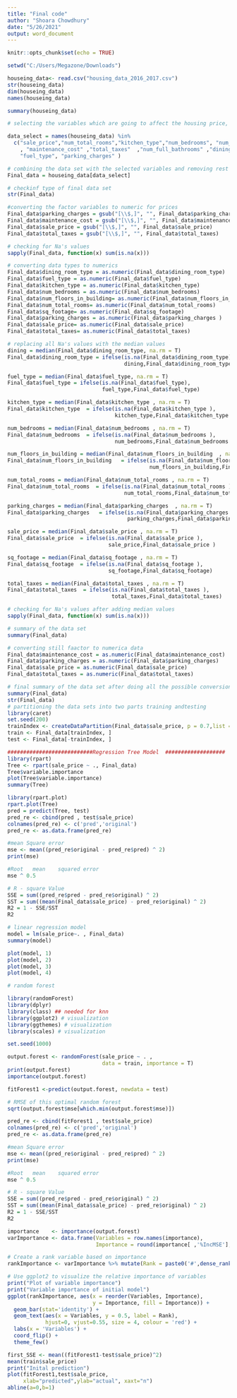 ```yaml
---
title: "Final code"
author: "Shoara Chowdhury"
date: "5/26/2021"
output: word_document
---
```


```r
knitr::opts_chunk$set(echo = TRUE)
```

```r
setwd("C:/Users/Megazone/Downloads")

houseing_data<- read.csv("housing_data_2016_2017.csv")
str(houseing_data)
dim(houseing_data)
names(houseing_data)

summary(houseing_data)

# selecting the variables which are going to affect the housing price,

data_select = names(houseing_data) %in%
  c("sale_price","num_total_rooms","kitchen_type","num_bedrooms", "num_floors_in_building","sq_footage"
    , "maintenance_cost" ,"total_taxes"  ,"num_full_bathrooms" ,"dining_room_type","common_charges", 
    "fuel_type", "parking_charges" )

# combining the data set with the selected variables and removing rest of them
Final_data = houseing_data[data_select]

# checkinf type of final data set
str(Final_data)

#converting the factor variables to numeric for prices
Final_data$parking_charges = gsub("[\\$,]", "", Final_data$parking_charges)
Final_data$maintenance_cost = gsub("[\\$,]", "", Final_data$maintenance_cost)
Final_data$sale_price = gsub("[\\$,]", "", Final_data$sale_price)
Final_data$total_taxes = gsub("[\\$,]", "", Final_data$total_taxes)

# checking for Na's values
sapply(Final_data, function(x) sum(is.na(x)))

# converting data types to numerics
Final_data$dining_room_type = as.numeric(Final_data$dining_room_type)
Final_data$fuel_type = as.numeric(Final_data$fuel_type)
Final_data$kitchen_type = as.numeric(Final_data$kitchen_type)
Final_data$num_bedrooms = as.numeric(Final_data$num_bedrooms)
Final_data$num_floors_in_building= as.numeric(Final_data$num_floors_in_building)
Final_data$num_total_rooms= as.numeric(Final_data$num_total_rooms)
Final_data$sq_footage= as.numeric(Final_data$sq_footage)
Final_data$parking_charges = as.numeric(Final_data$parking_charges )
Final_data$sale_price= as.numeric(Final_data$sale_price)
Final_data$total_taxes= as.numeric(Final_data$total_taxes)

# replacing all Na's values with the median values
dining = median(Final_data$dining_room_type, na.rm = T)
Final_data$dining_room_type = ifelse(is.na(Final_data$dining_room_type),
                                     dining,Final_data$dining_room_type)

fuel_type = median(Final_data$fuel_type, na.rm = T)
Final_data$fuel_type = ifelse(is.na(Final_data$fuel_type),
                              fuel_type,Final_data$fuel_type)

kitchen_type = median(Final_data$kitchen_type , na.rm = T)
Final_data$kitchen_type  = ifelse(is.na(Final_data$kitchen_type ),
                                  kitchen_type,Final_data$kitchen_type )

num_bedrooms = median(Final_data$num_bedrooms , na.rm = T)
Final_data$num_bedrooms  = ifelse(is.na(Final_data$num_bedrooms ),
                                  num_bedrooms,Final_data$num_bedrooms )

num_floors_in_building = median(Final_data$num_floors_in_building  , na.rm = T)
Final_data$num_floors_in_building   = ifelse(is.na(Final_data$num_floors_in_building  ),
                                             num_floors_in_building,Final_data$num_floors_in_building  )

num_total_rooms = median(Final_data$num_total_rooms , na.rm = T)
Final_data$num_total_rooms  = ifelse(is.na(Final_data$num_total_rooms ),
                                     num_total_rooms,Final_data$num_total_rooms )

parking_charges = median(Final_data$parking_charges  , na.rm = T)
Final_data$parking_charges   = ifelse(is.na(Final_data$parking_charges  ),
                                      parking_charges,Final_data$parking_charges  )

sale_price = median(Final_data$sale_price , na.rm = T)
Final_data$sale_price  = ifelse(is.na(Final_data$sale_price ),
                                sale_price,Final_data$sale_price )

sq_footage = median(Final_data$sq_footage , na.rm = T)
Final_data$sq_footage  = ifelse(is.na(Final_data$sq_footage ),
                                sq_footage,Final_data$sq_footage)

total_taxes = median(Final_data$total_taxes , na.rm = T)
Final_data$total_taxes  = ifelse(is.na(Final_data$total_taxes ),
                                 total_taxes,Final_data$total_taxes)

# checking for Na's values after adding median values 
sapply(Final_data, function(x) sum(is.na(x)))

# summary of the data set
summary(Final_data)

# converting still faactor to numerica data
Final_data$maintenance_cost = as.numeric(Final_data$maintenance_cost)
Final_data$parking_charges = as.numeric(Final_data$parking_charges)
Final_data$sale_price = as.numeric(Final_data$sale_price)
Final_data$total_taxes = as.numeric(Final_data$total_taxes)

# final summary of the data set after doing all the possible conversions
summary(Final_data)
str(Final_data)
# partitioning the data sets into two parts training andtesting 
library(caret)
set.seed(200)
trainIndex <- createDataPartition(Final_data$sale_price, p = 0.7,list = FALSE)
train <- Final_data[trainIndex, ]
test <- Final_data[-trainIndex, ]

###########################Regression Tree Model  ###################
library(rpart)
Tree <- rpart(sale_price ~ ., Final_data)
Tree$variable.importance
plot(Tree$variable.importance)
summary(Tree)

library(rpart.plot)
rpart.plot(Tree)
pred = predict(Tree, test)
pred_re <- cbind(pred , test$sale_price)
colnames(pred_re) <- c('pred','original')
pred_re <- as.data.frame(pred_re)

#mean Square error
mse <- mean((pred_re$original - pred_re$pred) ^ 2)
print(mse)

#Root	mean	squared	error	
mse ^ 0.5

# R - square Value
SSE = sum((pred_re$pred - pred_re$original) ^ 2)
SST = sum((mean(Final_data$sale_price) - pred_re$original) ^ 2)
R2 = 1 - SSE/SST
R2

# linear regression model
model = lm(sale_price~. , Final_data)
summary(model)

plot(model, 1)
plot(model, 2)
plot(model, 3)
plot(model, 4)

# random forest

library(randomForest)
library(dplyr)
library(class) ## needed for knn
library(ggplot2) # visualization
library(ggthemes) # visualization
library(scales) # visualization

set.seed(1000)

output.forest <- randomForest(sale_price ~ . ,
                              data = train, importance = T)
print(output.forest)
importance(output.forest)

fitForest1 <-predict(output.forest, newdata = test)

# RMSE of this optimal random forest
sqrt(output.forest$mse[which.min(output.forest$mse)])

pred_re <- cbind(fitForest1 , test$sale_price)
colnames(pred_re) <- c('pred','original')
pred_re <- as.data.frame(pred_re)

#mean Square error
mse <- mean((pred_re$original - pred_re$pred) ^ 2)
print(mse)

#Root	mean	squared	error	
mse ^ 0.5

# R - square Value
SSE = sum((pred_re$pred - pred_re$original) ^ 2)
SST = sum((mean(Final_data$sale_price) - pred_re$original) ^ 2)
R2 = 1 - SSE/SST
R2

importance    <- importance(output.forest)
varImportance <- data.frame(Variables = row.names(importance), 
                            Importance = round(importance[ ,'%IncMSE'],2))

# Create a rank variable based on importance
rankImportance <- varImportance %>% mutate(Rank = paste0('#',dense_rank(desc(Importance))))

# Use ggplot2 to visualize the relative importance of variables
print("Plot of variable importance")
print("Variable importance of initial model")
ggplot(rankImportance, aes(x = reorder(Variables, Importance), 
                           y = Importance, fill = Importance)) +
  geom_bar(stat='identity') + 
  geom_text(aes(x = Variables, y = 0.5, label = Rank),
            hjust=0, vjust=0.55, size = 4, colour = 'red') +
  labs(x = 'Variables') +
  coord_flip() + 
  theme_few()

first_SSE <- mean((fitForest1-test$sale_price)^2)
mean(train$sale_price)
print("Inital prediction")
plot(fitForest1,test$sale_price,
     xlab="predicted",ylab="actual", xaxt="n")
abline(a=0,b=1)
```